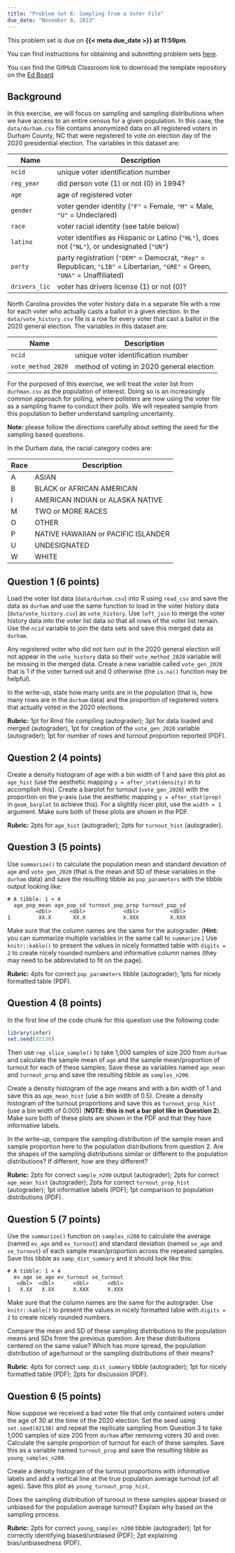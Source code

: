 ```yaml
---
title: "Problem Set 6: Sampling from a Voter File"
due_date: "November 8, 2023"
---
```



This problem set is due on **{{< meta due_date >}} at 11:59pm**. 

You can find instructions for obtaining and submitting problem sets [here](/assignments/problem-sets.qmd).

You can find the GitHub Classroom link to download the template repository on the [Ed Board](https://edstem.org/us/courses/43339/resources)


## Background

In this exercise, we will focus on sampling and sampling distributions when we have access to an entire census for a given population. In this case, the `data/durham.csv` file contains anonymized data on all registered voters in Durham County, NC that were registered to vote on election day of the 2020 presidential election. The variables in this dataset are:

| Name               | Description                                                                                                                    |
|--------------------|--------------------------------------------------------------------------------------------------------------------------------|
| `ncid`         | unique voter identification number                                                                                        |
| `reg_year`         | did person vote (1) or not (0) in 1994?                                                                                        |
| `age`              | age of registered voter                                                                                                        |
| `gender`           | voter gender identity (`"F"` = Female, `"M"` = Male, `"U"` = Undeclared)                                                       |
| `race`             | voter racial identity  (see table below)                                                                                       |
| `latino`           | voter identifies as Hispanic or Latino (`"HL"`), does not (`"NL"`), or undesignated (`"UN"`)                                   |
| `party`            | party registration (`"DEM"`  = Democrat, `"Rep"` = Republican, `"LIB"` = Libertarian, `"GRE"` = Green, `"UNA"` = Unaffiliated) |
| `drivers_lic`      | voter has drivers license (1) or not (0)?                                                                                      |


North Carolina provides the voter history data in a separate file with a row for each voter who actually casts a ballot in a given election. In the `data/vote_history.csv` file is a row for every voter that cast a ballot in the 2020 general election. The variables in this dataset are:

| Name               | Description                               |
|--------------------|-------------------------------------------|
| `ncid`             | unique voter identification number        |
| `vote_method_2020` | method of voting in 2020 general election |
 

For the purposed of this exercise, we will treat the voter list from `durhman.csv` as the population of interest. Doing so is an increasingly common approach for polling, where pollsters are now using the voter file as a sampling frame to conduct their polls. We will repeated sample from this population to better understand sampling uncertainty. 


**Note:** please follow the directions carefully about setting the seed for the sampling based questions. 


In the Durham data, the racial category codes are:

| Race | Description                           |
|------|---------------------------------------|
| A    | ASIAN                                 |
| B    | BLACK or AFRICAN AMERICAN             |
| I    | AMERICAN INDIAN or ALASKA NATIVE      |
| M    | TWO or MORE RACES                     |
| O    | OTHER                                 |
| P    | NATIVE HAWAIIAN or PACIFIC ISLANDER   |
| U    | UNDESIGNATED                          |
| W    | WHITE                                 |





\newpage

## Question 1 (6 points)

Load the voter list data (`data/durham.csv`) into R using `read_csv` and save the data as `durham` and use the same function to load in the voter history data (`data/vote_history.csv`) as `vote_history`. Use `left_join` to merge the voter history data into the voter list data so that all rows of the voter list remain. Use the `ncid` variable to join the data sets and save this merged data as `durham`. 

Any registered voter who did not turn out in the 2020 general election will not appear in the `vote_history` data so their `vote_method_2020` variable will be missing in the merged data. Create a new variable called `vote_gen_2020` that is 1 if the voter turned out and 0 otherwise (the `is.na()` function may be helpful). 

In the write-up, state how many units are in the population (that is, how many rows are in the `durham` data) and the proportion of registered voters that actually voted in the 2020 elections. 

 **Rubric:** 1pt for Rmd file compiling (autograder); 3pt for data loaded and merged (autograder), 1pt for creation of the `vote_gen_2020` variable (autograder); 1pt for number of rows and turnout proportion reported (PDF). 


## Question 2 (4 points)

Create a density histogram of age with a bin width of 1 and save this plot as `age_hist` (use the aesthetic mapping `y = after_stat(density)` in to accomplish this). Create a barplot  for turnout (`vote_gen_2020`) with the proportion on the y-axis (use the aesthetic mapping `y = after_stat(prop)` in `geom_barplot` to achieve this). For a slightly nicer plot, use the `width = 1` argument. Make sure both of these plots are shown in the PDF. 


 **Rubric:** 2pts for `age_hist` (autograder); 2pts for `turnout_hist` (autograder). 

## Question 3 (5 points)

Use `summarize()` to calculate the population mean and standard deviation of `age` and `vote_gen_2020` (that is the mean and SD of these variables in the `durham` data) and save the resulting tibble as `pop_parameters` with the tibble output looking like:

```
# A tibble: 1 × 4
  age_pop_mean age_pop_sd turnout_pop_prop turnout_pop_sd
         <dbl>      <dbl>            <dbl>          <dbl>
1         XX.X       XX.X            X.XXX          X.XXX
```

Make sure that the column names are the same for the autograder. (**Hint:** you can summarize multiple variables in the same call to `summarize`.) Use `knitr::kable()` to present the values in nicely formatted table with `digits = 2` to create nicely rounded numbers and informative column names (they may need to be abbreviated to fit on the page). 

 **Rubric:** 4pts for correct `pop_parameters` tibble (autograder); 1pts for nicely formatted table (PDF). 

## Question 4 (8 points)


In the first line of the code chunk for this question use the following code:

```r
library(infer)
set.seed(02138)
```

Then use `rep_slice_sample()` to take 1,000 samples of size 200 from `durham` and calculate the sample mean of `age` and the sample mean/proportion of turnout for each of these samples. Save these as variables named `age_mean` and `turnout_prop` and save the resulting tibble as `samples_n200`.  


Create a density histogram of the age means and with a bin width of 1 and save this as `age_mean_hist` (use a bin width of 0.5). Create a density histogram of the turnout proportions and save this as `turnout_prop_hist` (use a bin width of 0.005) (**NOTE: this is not a bar plot like in Question 2**). Make sure both of these plots are shown in the PDF and that they have informative labels. 

In the write-up, compare the sampling distribution of the sample mean and sample proportion here to the population distributions from question 2. Are the shapes of the sampling distributions similar or different to the population distributions? If different, how are they different? 


 **Rubric:** 2pts for correct `sample_n200` output (autograder); 2pts for correct `age_mean_hist` (autograder); 2pts for correct `turnout_prop_hist` (autograder); 1pt informative labels (PDF); 1pt comparison to population distributions (PDF). 

## Question 5 (7 points)


Use the `summarize()` function on `samples_n200` to calculate the average (named `ev_age` and `ev_turnout`) and standard deviation (named `se_age` and `se_turnout`) of each sample mean/proportion across the repeated samples. Save this tibble as `samp_dist_summary` and it should look like this: 
```
# A tibble: 1 × 4
  ev_age se_age ev_turnout se_turnout
   <dbl>  <dbl>      <dbl>      <dbl>
1   X.XX   X.XX      X.XXX      X.XXX
```

Make sure that the column names are the same for the autograder. Use `knitr::kable()` to present the values in nicely formatted table with `digits = 2` to create nicely rounded numbers. 

Compare the mean and SD of these sampling distributions to the population means and SDs from the previous question. Are these distributions centered on the same value? Which has more spread, the population distribution of age/turnout or the sampling distributions of their means? 


 **Rubric**: 4pts for correct `samp_dist_summary` tibble (autograder); 1pt for nicely formatted table (PDF); 2pts for discussion (PDF). 

## Question 6 (5 points)

Now suppose we received a bad voter file that only contained voters under the age of 30 at the time of the 2020 election. Set the seed using `set.seed(02138)` and repeat the replicate sampling from Question 3 to take 1,000 samples of size 200 from `durham` after removing voters 30 and over. Calculate the sample proportion of turnout for each of these samples. Save this as a variable named `turnout_prop` and save the resulting tibble as `young_samples_n200`.  


Create a density histogram of the turnout proportions with informative labels and add a vertical line at the true population average turnout (of all ages). Save this plot as `young_turnout_prop_hist`.

Does the sampling distribution of turnout in these samples appear biased or unbiased for the population average turnout? Explain why based on the sampling process. 


  **Rubric:** 2pts for correct `young_samples_n200` tibble (autograder); 1pt for correctly identifying biased/unbiased (PDF); 2pt explaining bias/unbiasedness (PDF). 


